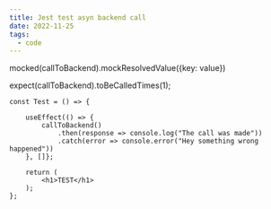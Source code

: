 ```yaml
---
title: Jest test asyn backend call
date: 2022-11-25
tags:
  - code
---
```

mocked(callToBackend).mockResolvedValue({key: value})


expect(callToBackend).toBeCalledTimes(1);

```
const Test = () => {

	useEffect(() => {
		callToBackend()
			.then(response => console.log("The call was made"))
			.catch(error => console.error("Hey something wrong happened"))
	}, []};

	return (
		<h1>TEST</h1>
	);
};

```